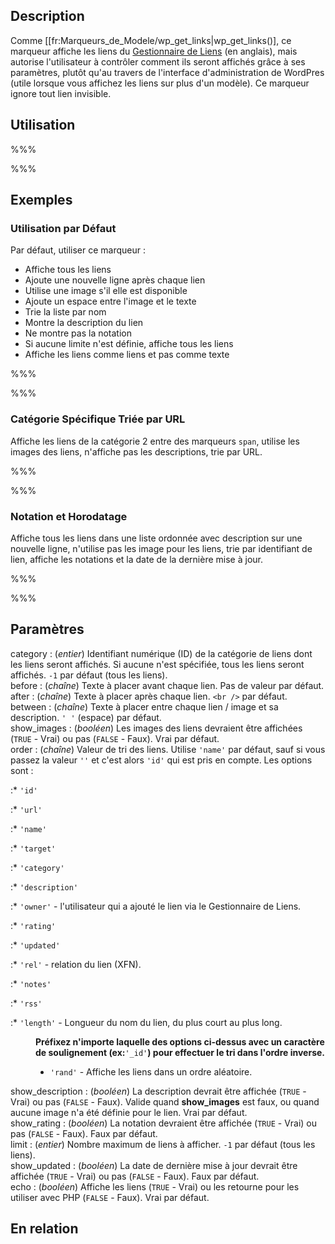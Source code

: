 {{French Header}}
== Description ==

Comme [[fr:Marqueurs_de_Modele/wp_get_links|wp_get_links()], ce marqueur affiche les liens du [[Links Manager|Gestionnaire de Liens]] (en anglais), mais autorise l'utilisateur à contrôler comment ils seront affichés grâce à ses paramètres, plutôt qu'au travers de l'interface d'administration de WordPres (utile lorsque vous affichez les liens sur plus d'un modèle). Ce marqueur ignore tout lien invisible.

== Utilisation ==

%%% <?php get_links(category, 'before', 'after',
'between', show_images, 'order', 
show_description,show_rating, limit, 
show_updated, echo); ?> %%%

== Exemples ==

===Utilisation par Défaut===

Par défaut, utiliser ce marqueur :

* Affiche tous les liens
* Ajoute une nouvelle ligne après chaque lien
* Utilise une image s'il elle est disponible
* Ajoute un espace entre l'image et le texte
* Trie la liste par nom
* Montre la description du lien
* Ne montre pas la notation
* Si aucune limite n'est définie, affiche tous les liens
* Affiche les liens comme liens et pas comme texte

%%% <?php get_links(); ?> %%%

=== Catégorie Spécifique Triée par URL ===

Affiche les liens de la catégorie 2 entre des marqueurs <tt>span</tt>, utilise les images des liens, n'affiche pas les descriptions, trie par URL.

%%% <?php get_links(2, '&lt;span&gt;', '&lt;/span&gt;', '', TRUE, 'url', FALSE); ?> %%%

=== Notation et Horodatage ===

Affiche tous les liens dans une liste ordonnée avec description sur une nouvelle ligne, n'utilise pas les image pour les liens, trie par identifiant de lien, affiche les notations et la date de la dernière mise à jour.

%%% <ol>
 <?php get_links('-1', '&lt;li&gt;', '&lt;/li&gt;', '&lt;br /&gt;', FALSE, 'id', TRUE, 
 TRUE, -1, TRUE); ?>
 </ol> %%%

== Paramètres ==

; category : (''entier'') Identifiant numérique (ID) de la catégorie de liens dont les liens seront affichés. Si aucune n'est spécifiée, tous les liens seront affichés. <tt>-1</tt> par défaut (tous les liens).
; before : (''chaîne'') Texte à placer avant chaque lien. Pas de valeur par défaut.
; after : (''chaîne'') Texte à placer après chaque lien. <tt><nowiki><br /></nowiki></tt> par défaut.
; between : (''chaîne'') Texte à placer entre chaque lien / image et sa description. <tt>' '</tt> (espace) par défaut.
; show_images : (''booléen'') Les images des liens devraient être affichées (<tt>TRUE</tt> - Vrai) ou pas (<tt>FALSE</tt> - Faux). Vrai par défaut.
; order : (''chaîne'') Valeur de tri des liens. Utilise <tt>'name'</tt> par défaut, sauf si vous passez la valeur <tt><nowiki>''</nowiki></tt> et c'est alors <tt>'id'</tt> qui est pris en compte. Les options sont :
:* <tt>'id'</tt>
:* <tt>'url'</tt>
:* <tt>'name'</tt>
:* <tt>'target'</tt>
:* <tt>'category'</tt>
:* <tt>'description'</tt>
:* <tt>'owner'</tt> - l'utilisateur qui a ajouté le lien via le Gestionnaire de Liens.
:* <tt>'rating'</tt>
:* <tt>'updated'</tt>
:* <tt>'rel'</tt> - relation du lien (XFN).
:* <tt>'notes'</tt>
:* <tt>'rss'</tt>
:* <tt>'length'</tt> - Longueur du nom du lien, du plus court au plus long.
: '''Préfixez n'importe laquelle des options ci-dessus avec un caractère de soulignement (ex: '''<tt>'_id'</tt>''') pour effectuer le tri dans l'ordre inverse.'''
:* <tt>'rand'</tt> - Affiche les liens dans un ordre aléatoire.
; show_description : (''booléen'') La description devrait être affichée (<tt>TRUE</tt> - Vrai) ou pas (<tt>FALSE</tt> - Faux). Valide quand '''show_images''' est faux, ou quand aucune image n'a été définie pour le lien. Vrai par défaut.
; show_rating : (''booléen'') La notation devraient être affichée (<tt>TRUE</tt> - Vrai) ou pas (<tt>FALSE</tt> - Faux). Faux par défaut.
; limit : (''entier'') Nombre maximum de liens à afficher. <tt>-1</tt> par défaut (tous les liens).
; show_updated : (''booléen'') La date de dernière mise à jour devrait être affichée (<tt>TRUE</tt> - Vrai) ou pas (<tt>FALSE</tt> - Faux). Faux par défaut.
; echo : (''booléen'') Affiche les liens (<tt>TRUE</tt> - Vrai) ou les retourne pour les utiliser avec PHP (<tt>FALSE</tt> - Faux). Vrai par défaut.

== En relation ==

{{Gestionnaire de Liens Marqueurs}}